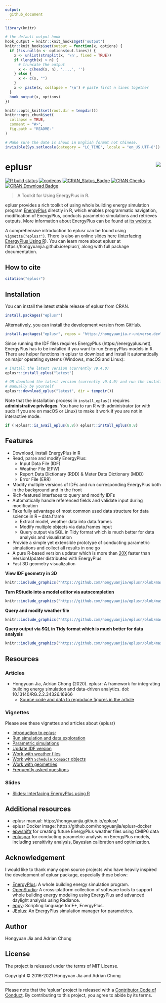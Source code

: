 ```yaml
---
output:
  github_document
---
```


<!-- README.md is generated from README.Rmd. Please edit that file -->

```r
library(knitr)

# the default output hook
hook_output = knitr::knit_hooks$get('output')
knitr::knit_hooks$set(output = function(x, options) {
  if (!is.null(n <- options$out.lines)) {
    x <- unlist(strsplit(x, '\n', fixed = TRUE))
    if (length(x) > n) {
      # truncate the output
      x <- c(head(x, n), '....', '')
    } else {
      x <- c(x, "")
    }
    x <- paste(x, collapse = '\n') # paste first n lines together
  }
  hook_output(x, options)
})

knitr::opts_knit$set(root.dir = tempdir())
knitr::opts_chunk$set(
  collapse = TRUE,
  comment = "#>",
  fig.path = "README-"
)

# Make sure the date is shown in English format not Chinese.
invisible(Sys.setlocale(category = "LC_TIME", locale = "en_US.UTF-8"))
```

# eplusr <img src="man/figures/logo.svg" align="right" />

<!-- badges: start -->
[![R build status](https://github.com/hongyuanjia/eplusr/workflows/R-CMD-check/badge.svg)](https://github.com/hongyuanjia/eplusr/actions)
[![codecov](https://codecov.io/gh/hongyuanjia/eplusr/branch/master/graph/badge.svg?token=HoBA0Qm6k2)](https://codecov.io/gh/hongyuanjia/eplusr)
[![CRAN_Status_Badge](http://www.r-pkg.org/badges/version/eplusr)](https://cran.r-project.org/package=eplusr)
[![CRAN Checks](https://cranchecks.info/badges/summary/eplusr)](https://cranchecks.info/pkgs/eplusr)
[![CRAN Download Badge](https://cranlogs.r-pkg.org/badges/eplusr)](https://cran.r-project.org/package=eplusr)
<!-- badges: end -->

> A Toolkit for Using EnergyPlus in R.

eplusr provides a rich toolkit of using whole building energy simulation program
[EnergyPlus](https://energyplus.net) directly in R, which enables programmatic
navigation, modification of EnergyPlus, conducts parametric simulations and
retrieves outputs. More information about EnergyPlus can be found at [its
website](https://energyplus.net).

A comprehensive introduction to eplusr can be found using
[`vignette("eplusr")`](https://hongyuanjia.github.io/eplusr/articles/eplusr.html).
There is also an online slides here ([Interfacing EnergyPlus Using
R](https://hongyuanjia.github.io/eplusrIntro/)).  You can learn more about eplusr
at https://hongyuanjia.github.io/eplusr/, along with full package documentation.

## How to cite

```r
citation("eplusr")
```

## Installation

You can install the latest stable release of eplusr from CRAN.

```r
install.packages("eplusr")
```

Alternatively, you can install the development version from GitHub.

```r
install.packages("eplusr", repos = "https://hongyuanjia.r-universe.dev")
```

Since running the IDF files requires EnergyPlus (https://energyplus.net),
EnergyPlus has to be installed if you want to run EnergyPlus models in R.  There
are helper functions in eplusr to download and install it automatically on major
operating systems (Windows, macOS and Linux):

```r
# install the latest version (currently v9.4.0)
eplusr::install_eplus("latest")

# OR download the latest version (currently v9.4.0) and run the installer
# manually by yourself
eplusr::download_eplus("latest", dir = tempdir())
```

Note that the installation process in `install_eplus()` requires
**administrative privileges**. You have to run R with administrator (or with
sudo if you are on macOS or Linux) to make it work if you are not in interactive
mode.

```r
if (!eplusr::is_avail_eplus(8.8)) eplusr::install_eplus(8.8)
```

## Features

* Download, install EnergyPlus in R
* Read, parse and modify EnergyPlus:
  - Input Data File (IDF)
  - Weather File (EPW)
  - Report Data Dictionary (RDD) & Meter Data Dictionary (MDD)
  - Error File (ERR)
* Modify multiple versions of IDFs and run corresponding EnergyPlus both in the
  background and in the front
* Rich-featured interfaces to query and modify IDFs
* Automatically handle referenced fields and validate input during modification
* Take fully advantage of most common used data structure for data science in
  R – data.frame
  - Extract model, weather data into data.frames
  - Modify multiple objects via data.frames input
  - Query output via SQL in Tidy format which is much better for data analysis
    and visualization
* Provide a simple yet extensible prototype of conducting parametric simulations
  and collect all results in one go
* A pure R-based version updater which is more than
  [20X](https://hongyuanjia.github.io/eplusr/articles/transition.html)
  faster than VersionUpdater distributed with EnergyPlus
* Fast 3D geometry visualization

**View IDF geometry in 3D**\
```r
knitr::include_graphics("https://github.com/hongyuanjia/eplusr/blob/master/tools/figures/view_geometry.gif?raw=true")
```

**Turn RStudio into a model editor via autocompletion**\
```r
knitr::include_graphics("https://github.com/hongyuanjia/eplusr/blob/master/tools/figures/autocomplete.gif?raw=true")
```

**Query and modify weather file**\
```r
knitr::include_graphics("https://github.com/hongyuanjia/eplusr/blob/master/tools/figures/epw.gif?raw=true")
```

**Query output via SQL in Tidy format which is much better for data analysis**\
```r
knitr::include_graphics("https://github.com/hongyuanjia/eplusr/blob/master/tools/figures/job.gif?raw=true")
```

## Resources

### Articles

* Hongyuan Jia, Adrian Chong (2020). eplusr: A framework for integrating
  building energy simulation and data-driven analytics. doi:
  10.13140/RG.2.2.34326.16966
  - [Source code and data to reproduce figures in the article](https://github.com/ideas-lab-nus/eplusr-paper)

### Vignettes

Please see these vignettes and articles about {eplusr}

* [Introduction to eplusr](https://hongyuanjia.github.io/eplusr/articles/eplusr.html)
* [Run simulation and data exploration](https://hongyuanjia.github.io/eplusr/articles/job.html)
* [Parametric simulations](https://hongyuanjia.github.io/eplusr/articles/param.html)
* [Update IDF version](https://hongyuanjia.github.io/eplusr/articles/transition.html)
* [Work with weather files](https://hongyuanjia.github.io/eplusr/articles/epw.html)
* [Work with `Schedule:Compact` objects](https://hongyuanjia.github.io/eplusr/articles/schedule.html)
* [Work with geometries](https://hongyuanjia.github.io/eplusr/articles/geom.html)
* [Frequently asked questions](https://hongyuanjia.github.io/eplusr/articles/faq.html)

### Slides

* [Slides: Interfacing EnergyPlus using R](https://hongyuanjia.github.io/eplusrIntro/)

## Additional resources

* eplusr manual: https://hongyuanjia.github.io/eplusr/
* eplusr Docker image: https://github.com/hongyuanjia/eplusr-docker
* [epwshiftr](https://CRAN.R-project.org/package=epwshiftr) for creating future
  EnergyPlus weather files using CMIP6 data
* [epluspar](https://github.com/hongyuanjia/epluspar) for conducting parametric
  analysis on EnergyPlus models, including sensitivity analysis, Bayesian
  calibration and optimization.

## Acknowledgement

I would like to thank many open source projects who have heavily inspired the
development of eplusr package, especially these below:

* [EnergyPlus](https://www.energyplus.net): A whole building energy simulation
  program.
* [OpenStudio](https://www.openstudio.net): A cross-platform collection of
  software tools to support whole building energy modeling using EnergyPlus and
  advanced daylight analysis using Radiance.
* [eppy](https://github.com/santoshphilip/eppy): Scripting language for E+,
  EnergyPlus.
* [JEplus](http://www.jeplus.org): An EnergyPlus simulation manager for
  parametrics.

## Author

Hongyuan Jia and Adrian Chong

## License

The project is released under the terms of MIT License.

Copyright © 2016-2021 Hongyuan Jia and Adrian Chong

---

Please note that the 'eplusr' project is released with a
[Contributor Code of Conduct](https://github.com/hongyuanjia/eplusr/blob/master/.github/CODE_OF_CONDUCT.md).
By contributing to this project, you agree to abide by its terms.
